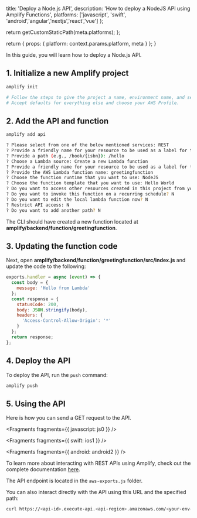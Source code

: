 
  title: 'Deploy a Node.js API',
  description: 'How to deploy a NodeJS API using Amplify Functions',
  platforms: ['javascript', 'swift', 'android','angular','nextjs','react','vue'] 
};

  return getCustomStaticPath(meta.platforms);
};

  return {
    props: {
      platform: context.params.platform,
      meta
    }
  };
}

In this guide, you will learn how to deploy a Node.js API.

## 1. Initialize a new Amplify project

```sh
amplify init

# Follow the steps to give the project a name, environment name, and set the default text editor.
# Accept defaults for everything else and choose your AWS Profile.
```

## 2. Add the API and function

```sh
amplify add api

? Please select from one of the below mentioned services: REST
? Provide a friendly name for your resource to be used as a label for this category in the project: nodeapi
? Provide a path (e.g., /book/{isbn}): /hello
? Choose a Lambda source: Create a new Lambda function
? Provide a friendly name for your resource to be used as a label for this category in the project: greetingfunction
? Provide the AWS Lambda function name: greetingfunction
? Choose the function runtime that you want to use: NodeJS
? Choose the function template that you want to use: Hello World
? Do you want to access other resources created in this project from your Lambda function? N
? Do you want to invoke this function on a recurring schedule? N
? Do you want to edit the local lambda function now? N
? Restrict API access: N
? Do you want to add another path? N
```

The CLI should have created a new function located at **amplify/backend/function/greetingfunction**.

## 3. Updating the function code

Next, open **amplify/backend/function/greetingfunction/src/index.js** and update the code to the following:

```js
exports.handler = async (event) => {
  const body = {
    message: 'Hello from Lambda'
  };
  const response = {
    statusCode: 200,
    body: JSON.stringify(body),
    headers: {
      'Access-Control-Allow-Origin': '*'
    }
  };
  return response;
};
```

## 4. Deploy the API

To deploy the API, run the `push` command:

```sh
amplify push
```

## 5. Using the API

Here is how you can send a GET request to the API.


<Fragments fragments={{ javascript: js0 }} />


<Fragments fragments={{ swift: ios1 }} />


<Fragments fragments={{ android: android2 }} />

To learn more about interacting with REST APIs using Amplify, check out the complete documentation [here](/lib/restapi/getting-started).

The API endpoint is located in the `aws-exports.js` folder.

You can also interact directly with the API using this URL and the specified path:

```sh
curl https://<api-id>.execute-api.<api-region>.amazonaws.com/<your-env-name>/hello
```
